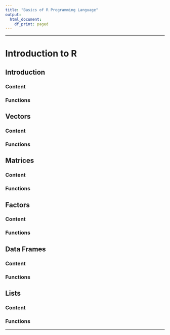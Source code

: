 ```yaml
---
title: "Basics of R Programming Language"
output:
  html_document:
    df_print: paged
---
```


***

# Introduction to R

## Introduction {.tabset .tabset-fade .tabset-pills}

### Content

### Functions

## Vectors {.tabset .tabset-fade .tabset-pills}

### Content

### Functions

## Matrices {.tabset .tabset-fade .tabset-pills}

### Content

### Functions
 
## Factors {.tabset .tabset-fade .tabset-pills}

### Content

### Functions

## Data Frames {.tabset .tabset-fade .tabset-pills}

### Content

### Functions
 
## Lists {.tabset .tabset-fade .tabset-pills}

### Content

### Functions 

***